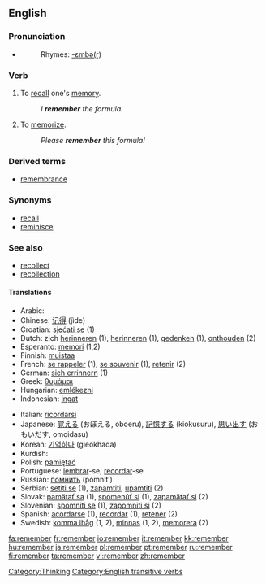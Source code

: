 ==English==

{{rank|American|bad|forward|523|remember|fair|blood|copyright}}

===Pronunciation===
*{{audio|en-us-remember.ogg|Audio (US)}}
*:Rhymes: [[Rhymes:English:-ɛmbə(r)|-ɛmbə(r)]]

===Verb===
{{en-verb}}

# To [[recall]] one's [[memory]].
#:''I '''remember''' the formula.''
# To [[memorize]].
#:''Please '''remember''' this formula!''

===Derived terms===
*[[remembrance]]

===Synonyms===
*[[recall]]
*[[reminisce]]

===See also===
*[[recollect]]
*[[recollection]]

====Translations====
{{top}}
*Arabic: {{ARchar|[[تذكر]]}} {{IPAchar|(taðákkara)}}
*Chinese: [[记得]] (jìde)
*Croatian: [[sjećati se]] (1)
*Dutch: zich [[herinneren]] (1), [[herinneren]] (1), [[gedenken]] (1), [[onthouden]] (2)
*Esperanto: [[memori]] (1,2)
*Finnish: [[muistaa]]
*French: [[se rappeler]] (1), [[se souvenir]] (1), [[retenir]] (2)
*German: [[sich errinnern]] (1) 
*Greek: [[θυμάμαι]]
*Hungarian: [[emlékezni]]
*Indonesian: [[ingat]]
{{mid}}
*Italian: [[ricordarsi]]
*Japanese: [[覚える]] (おぼえる, oboeru), [[記憶する]] (kiokusuru), [[思い出す]] (おもいだす, omoidasu)
*Korean: [[기억하다]] (gieokhada)
*Kurdish: {{KUchar|[[له‌بیربوون]]}}
*Polish: [[pamiętać]]
*Portuguese: [[lembrar]]-se, [[recordar]]-se
*Russian: [[помнить]] (pómnit’)
*Serbian: [[setiti se]] (1), [[zapamtiti]], [[upamtiti]] (2)
*Slovak: [[pamätať sa]] (1), [[spomenúť si]] (1), [[zapamätať si]] (2)
*Slovenian: [[spomniti se]] (1), [[zapomniti si]] (2)
*Spanish: [[acordarse]] (1), [[recordar]] (1), [[retener]] (2)
*Swedish: [[komma ihåg]] (1, 2), [[minnas]] (1, 2), [[memorera]] (2)
{{bottom}}

[[Category:Thinking]]
[[Category:English transitive verbs]]

[[fa:remember]]
[[fr:remember]]
[[io:remember]]
[[it:remember]]
[[kk:remember]]
[[hu:remember]]
[[ja:remember]]
[[pl:remember]]
[[pt:remember]]
[[ru:remember]]
[[fi:remember]]
[[ta:remember]]
[[vi:remember]]
[[zh:remember]]
